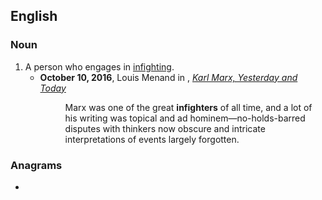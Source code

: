==English==

===Noun===
{{en-noun}}

# A person who engages in [[infighting]].
#* '''October 10, 2016''',  Louis Menand in ''{{w|The New Yorker}}'', ''[http://www.newyorker.com/magazine/2016/10/10/karl-marx-yesterday-and-today Karl Marx, Yesterday and Today]''
#*: Marx was one of the great '''infighters''' of all time, and a lot of his writing was topical and ad hominem—no-holds-barred disputes with thinkers now obscure and intricate interpretations of events largely forgotten.

===Anagrams===
* {{anagrams|en|a=efghiinrt|nightfire}}